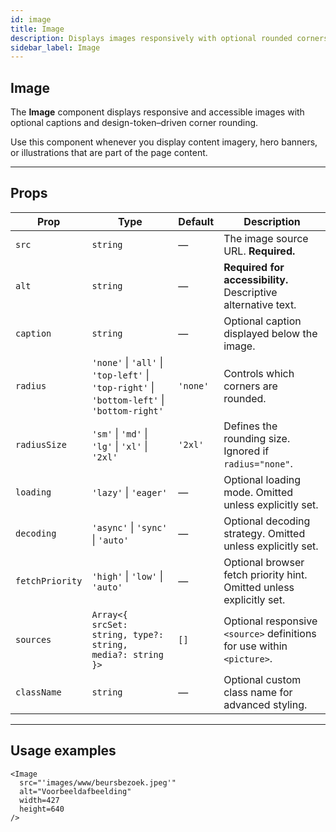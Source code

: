 ```yaml
---
id: image
title: Image
description: Displays images responsively with optional rounded corners, captions, and performance controls.
sidebar_label: Image
---
```



## Image

The **Image** component displays responsive and accessible images with optional captions and design-token–driven corner rounding.

Use this component whenever you display content imagery, hero banners, or illustrations that are part of the page content.

---

## Props

| Prop            | Type                                                                                        | Default  | Description                                                            |
| --------------- | ------------------------------------------------------------------------------------------- | -------- | ---------------------------------------------------------------------- |
| `src`           | `string`                                                                                    | —        | The image source URL. **Required.**                                    |
| `alt`           | `string`                                                                                    | —        | **Required for accessibility.** Descriptive alternative text.          |
| `caption`       | `string`                                                                                    | —        | Optional caption displayed below the image.                            |
| `radius`        | `'none'` \| `'all'` \| `'top-left'` \| `'top-right'` \| `'bottom-left'` \| `'bottom-right'` | `'none'` | Controls which corners are rounded.                                    |
| `radiusSize`    | `'sm'` \| `'md'` \| `'lg'` \| `'xl'` \| `'2xl'`                                             | `'2xl'`  | Defines the rounding size. Ignored if `radius="none"`.                 |
| `loading`       | `'lazy'` \| `'eager'`                                                                       | —        | Optional loading mode. Omitted unless explicitly set.                  |
| `decoding`      | `'async'` \| `'sync'` \| `'auto'`                                                           | —        | Optional decoding strategy. Omitted unless explicitly set.             |
| `fetchPriority` | `'high'` \| `'low'` \| `'auto'`                                                             | —        | Optional browser fetch priority hint. Omitted unless explicitly set.   |
| `sources`       | `Array<{ srcSet: string, type?: string, media?: string }>`                                  | `[]`     | Optional responsive `<source>` definitions for use within `<picture>`. |
| `className`     | `string`                                                                                    | —        | Optional custom class name for advanced styling.                       |

---

## Usage examples

```tsx
<Image
  src="'images/www/beursbezoek.jpeg'"
  alt="Voorbeeldafbeelding"
  width=427
  height=640
/>

```
